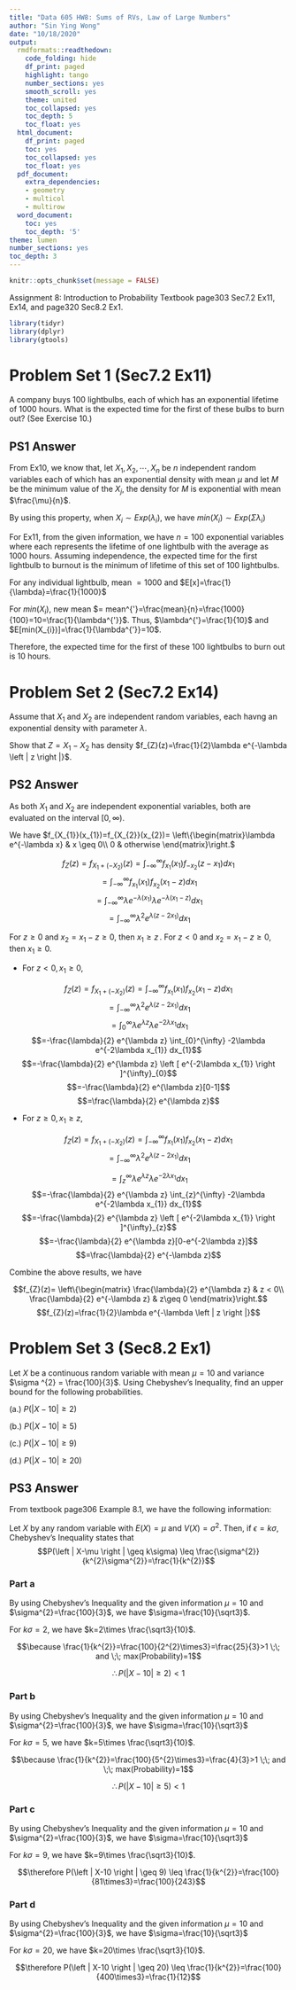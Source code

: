---
title: "Data 605 HW8: Sums of RVs, Law of Large Numbers"
author: "Sin Ying Wong"
date: "10/18/2020"
output:
  rmdformats::readthedown:
    code_folding: hide
    df_print: paged
    highlight: tango
    number_sections: yes
    smooth_scroll: yes
    theme: united
    toc_collapsed: yes
    toc_depth: 5
    toc_float: yes
  html_document:
    df_print: paged
    toc: yes
    toc_collapsed: yes
    toc_float: yes
  pdf_document:
    extra_dependencies:
    - geometry
    - multicol
    - multirow
  word_document:
    toc: yes
    toc_depth: '5'
theme: lumen
number_sections: yes
toc_depth: 3
---

```{r setup, include=FALSE}
knitr::opts_chunk$set(message = FALSE)
```

Assignment 8: Introduction to Probability Textbook page303 Sec7.2 Ex11, Ex14, and page320 Sec8.2 Ex1.

```{r libraries, message=FALSE, warning=FALSE}
library(tidyr)
library(dplyr)
library(gtools)
```

# Problem Set 1 (Sec7.2 Ex11)

A company buys 100 lightbulbs, each of which has an exponential lifetime of 1000 hours. 
What is the expected time for the first of these bulbs to burn out? (See Exercise 10.)

## PS1 Answer

From Ex10, we know that, let $X_{1}, X_{2}, \cdots, X_{n}$ be $n$ independent random variables each of which has an exponential density with mean $\mu$ and let $M$ be the minimum value of the $X_{j}$, the density for $M$ is exponential with mean $\frac{\mu}{n}$.

By using this property, when $X_{i}\sim Exp(\lambda_{i})$, we have $min(X_{i})\sim Exp(\Sigma \lambda_{i})$

For Ex11, from the given information, we have $n=100$ exponential variables where each represents the lifetime of one lightbulb with the average as $1000$ hours.  Assuming independence, the expected time for the first lightbulb to burnout is the minimum of lifetime of this set of $100$ lightbulbs.

For any individual lightbulb, mean $=1000$ and $E[x]=\frac{1}{\lambda}=\frac{1}{1000}$

For $min(X_{i})$, new mean $= mean^{'}=\frac{mean}{n}=\frac{1000}{100}=10=\frac{1}{\lambda^{'}}$. Thus, $\lambda^{'}=\frac{1}{10}$ and $E[min(X_{i})]=\frac{1}{\lambda^{'}}=10$.

Therefore, the expected time for the first of these 100 lightbulbs to burn out is 10 hours.


# Problem Set 2 (Sec7.2 Ex14)

Assume that $X_{1}$ and $X_{2}$ are independent random variables, each havng an exponential density with parameter $\lambda$. 

Show that $Z = X_{1}-X_{2}$ has density $f_{Z}(z)=\frac{1}{2}\lambda e^{-\lambda \left | z \right |}$.

## PS2 Answer

As both $X_{1}$ and $X_{2}$ are independent exponential variables, both are evaluated on the interval $[0,\infty)$.

We have $f_{X_{1}}(x_{1})=f_{X_{2}}(x_{2})= \left\{\begin{matrix}\lambda e^{-\lambda x} & x \geq 0\\ 0 & otherwise \end{matrix}\right.$

$$f_{Z}(z)= f_{X_{1}+(-X_{2})}(z) = \int_{-\infty}^{\infty} f_{x_{1}}(x_{1})f_{-x_{2}}(z-x_{1})dx_{1}$$
$$=\int_{-\infty}^{\infty} f_{x_{1}}(x_{1})f_{x_{2}}(x_{1}-z)dx_{1}$$
$$=\int_{-\infty}^{\infty} \lambda e^{-\lambda (x_{1})} \lambda e^{-\lambda (x_{1}-z)} dx_{1}$$
$$=\int_{-\infty}^{\infty} \lambda^{2} e^{\lambda (z-2x_{1})} dx_{1}$$

For $z \geq 0$ and $x_{2}=x_{1}-z \geq 0,$ then $x_{1}\geq z\,$. For $z<0$ and $x_{2}=x_{1}-z \geq 0,$ then $x_{1}\geq 0$.


- For $z<0,\, x_{1}\geq 0$,

$$f_{Z}(z)= f_{X_{1}+(-X_{2})}(z) = \int_{-\infty}^{\infty} f_{x_{1}}(x_{1})f_{x_{2}}(x_{1}-z)dx_{1}$$
$$=\int_{-\infty}^{\infty} \lambda^{2} e^{\lambda (z-2x_{1})} dx_{1}$$
$$= \int_{0}^{\infty} \lambda e^{\lambda z} \lambda e^{-2\lambda x_{1}} dx_{1}$$
$$=-\frac{\lambda}{2} e^{\lambda z}  \int_{0}^{\infty} -2\lambda e^{-2\lambda x_{1}} dx_{1}$$
$$=-\frac{\lambda}{2} e^{\lambda z} \left [ e^{-2\lambda x_{1}} \right ]^{\infty}_{0}$$
$$=-\frac{\lambda}{2} e^{\lambda z}[0-1]$$
$$=\frac{\lambda}{2} e^{\lambda z}$$


- For $z \geq 0,\, x_{1}\geq z$,

$$f_{Z}(z)= f_{X_{1}+(-X_{2})}(z) = \int_{-\infty}^{\infty} f_{x_{1}}(x_{1})f_{x_{2}}(x_{1}-z)dx_{1}$$
$$=\int_{-\infty}^{\infty} \lambda^{2} e^{\lambda (z-2x_{1})} dx_{1}$$

$$= \int_{z}^{\infty} \lambda e^{\lambda z} \lambda e^{-2\lambda x_{1}} dx_{1}$$
$$=-\frac{\lambda}{2} e^{\lambda z}  \int_{z}^{\infty} -2\lambda e^{-2\lambda x_{1}} dx_{1}$$
$$=-\frac{\lambda}{2} e^{\lambda z} \left [ e^{-2\lambda x_{1}} \right ]^{\infty}_{z}$$
$$=-\frac{\lambda}{2} e^{\lambda z}[0-e^{-2\lambda z}]$$
$$=\frac{\lambda}{2} e^{-\lambda z}$$

Combine the above results, we have

$$f_{Z}(z)= \left\{\begin{matrix} \frac{\lambda}{2} e^{\lambda z} & z < 0\\ \frac{\lambda}{2} e^{-\lambda z} & z\geq 0 \end{matrix}\right.$$
$$f_{Z}(z)=\frac{1}{2}\lambda e^{-\lambda \left | z \right |}$$



# Problem Set 3 (Sec8.2 Ex1)

Let $X$ be a continuous random variable with mean $\mu =10$ and variance $\sigma ^{2} = \frac{100}{3}$. Using Chebyshev's Inequality, find an upper bound for the following probabilities.

(a.) $P(\left | X-10 \right | \geq 2)$

(b.) $P(\left | X-10 \right | \geq 5)$

(c.) $P(\left | X-10 \right | \geq 9)$

(d.) $P(\left | X-10 \right | \geq 20)$

## PS3 Answer

From textbook page306 Example 8.1, we have the following information:

Let $X$ by any random variable with $E(X)=\mu$ and $V(X)=\sigma^{2}$. Then, if $\epsilon=k\sigma$, Chebyshev's Inequality states that
$$P(\left | X-\mu \right | \geq k\sigma) \leq \frac{\sigma^{2}}{k^{2}\sigma^{2}}=\frac{1}{k^{2}}$$

### Part a

By using Chebyshev’s Inequality and the given information $\mu=10$ and $\sigma^{2}=\frac{100}{3}$, we have $\sigma=\frac{10}{\sqrt3}$.

For $k\sigma=2$, we have $k=2\times \frac{\sqrt3}{10}$.

$$\because \frac{1}{k^{2}}=\frac{100}{2^{2}\times3}=\frac{25}{3}>1 \;\; and \;\; max(Probability)=1$$

$$\therefore P(\left | X-10 \right | \geq 2) < 1$$


### Part b

By using Chebyshev’s Inequality and the given information $\mu=10$ and $\sigma^{2}=\frac{100}{3}$, we have $\sigma=\frac{10}{\sqrt3}$

For $k\sigma=5$, we have $k=5\times \frac{\sqrt3}{10}$.

$$\because \frac{1}{k^{2}}=\frac{100}{5^{2}\times3}=\frac{4}{3}>1 \;\; and \;\; max(Probability)=1$$

$$\therefore P(\left | X-10 \right | \geq 5) < 1$$

### Part c

By using Chebyshev’s Inequality and the given information $\mu=10$ and $\sigma^{2}=\frac{100}{3}$, we have $\sigma=\frac{10}{\sqrt3}$

For $k\sigma=9$, we have $k=9\times \frac{\sqrt3}{10}$.

$$\therefore P(\left | X-10 \right | \geq 9) \leq \frac{1}{k^{2}}=\frac{100}{81\times3}=\frac{100}{243}$$

### Part d

By using Chebyshev’s Inequality and the given information $\mu=10$ and $\sigma^{2}=\frac{100}{3}$, we have $\sigma=\frac{10}{\sqrt3}$

For $k\sigma=20$, we have $k=20\times \frac{\sqrt3}{10}$.

$$\therefore P(\left | X-10 \right | \geq 20) \leq \frac{1}{k^{2}}=\frac{100}{400\times3}=\frac{1}{12}$$